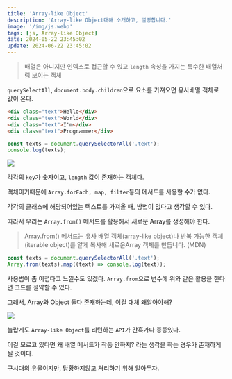 ```yaml
---
title: 'Array-like Object'
description: 'Array-like Object대해 소개하고, 설명합니다.'
image: '/img/js.webp'
tags: [js, Array-like Object]
date: 2024-05-22 23:45:02
update: 2024-06-22 23:45:02
---
```



> 배열은 아니지만 인덱스로 접근할 수 있고 `length` 속성을 가지는 특수한 배열처럼 보이는 객체



`querySelectAll`, `document.body.children`으로 요소를 가져오면 유사배열 객체로 값이 온다.

```html
<div class="text">Hello</div>
<div class="text">World</div>
<div class="text">I'm</div>
<div class="text">Programmer</div>
```

```jsx
const texts = document.querySelectorAll('.text');
console.log(texts);
```
![](/img/2024-05-20-18-21-11.webp)





각각의 `key`가 숫자이고, `length` 값이 존재하는 객체다.

객체이기때문에 `Array.forEach, map, filter`등의 메서드를 사용할 수가 없다.

각각의 클래스에 해당되어있는 텍스트를 가져올 때, 방법이 없다고 생각할 수 있다.

따라서 우리는 `Array.from()` 메서드를 활용해서 새로운 Array를 생성해야 한다.

> Array.from() 메서드는 유사 배열 객체(array-like object)나 반복 가능한 객체(iterable object)를 얕게 복사해 새로운Array 객체를 만듭니다. (MDN)

```jsx
const texts = document.querySelectorAll('.text');
Array.from(texts).map((text) => console.log(text));
```

사용법이 좀 어렵다고 느낄수도 있겠다. `Array.from`으로 변수에 
위와 같은 활용을 한다면 코드를 절약할 수 있다.

<Callout>그래서, Array와 Object 둘다 존재하는데, 이걸 대체 왜알아야해?</Callout>

![](/img/2024-05-20-18-22-36.webp)

놀랍게도 `Array-like Object`를 리턴하는 `API`가 간혹가다 종종있다.

이걸 모르고 있다면 왜 배열 메서드가 작동 안하지? 라는 생각을 하는 경우가 존재하게 될 것이다.

구시대의 유물이지만, 당황하지않고 처리하기 위해 알아두자.


